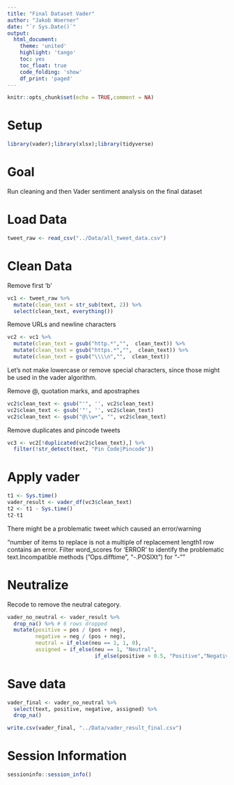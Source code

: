 ```yaml
---
title: "Final Dataset Vader"
author: "Jakob Woerner"
date: "`r Sys.Date()`"
output: 
  html_document:
    theme: 'united'
    highlight: 'tango'
    toc: yes
    toc_float: true
    code_folding: 'show'
    df_print: 'paged'
---
```


```r
knitr::opts_chunk$set(echo = TRUE,comment = NA)
```

# Setup
```r
library(vader);library(xlsx);library(tidyverse)
```

# Goal

Run cleaning and then Vader sentiment analysis on the final dataset


# Load Data

```r
tweet_raw <- read_csv("../Data/all_tweet_data.csv")
```

# Clean Data

Remove first 'b'

```r
vc1 <- tweet_raw %>% 
  mutate(clean_text = str_sub(text, 2)) %>% 
  select(clean_text, everything())
```

Remove URLs and newline characters

```r
vc2 <- vc1 %>% 
  mutate(clean_text = gsub("http.*","",  clean_text)) %>% 
  mutate(clean_text = gsub("https.*","",  clean_text)) %>% 
  mutate(clean_text = gsub("\\\\n","",  clean_text))
```

Let's not make lowercase or remove special characters, since those might be used in the vader algorithm.

Remove @, quotation marks, and apostraphes

```r
vc2$clean_text <- gsub("'", '', vc2$clean_text)
vc2$clean_text <- gsub('"', '', vc2$clean_text)
vc2$clean_text <- gsub("@\\w+", "", vc2$clean_text)
```

Remove duplicates and pincode tweets

```r
vc3 <- vc2[!duplicated(vc2$clean_text),] %>% 
  filter(!str_detect(text, "Pin Code|Pincode"))
```

# Apply vader    

```r
t1 <- Sys.time()
vader_result <- vader_df(vc3$clean_text) 
t2 <- t1 - Sys.time()
t2-t1
```

There might be a problematic tweet which caused an error/warning

"number of items to replace is not a multiple of replacement length1 row contains an error. Filter word_scores for 'ERROR' to identify the problematic text.Incompatible methods ("Ops.difftime", "-.POSIXt") for "-""

# Neutralize

Recode to remove the neutral category.

```r
vader_no_neutral <- vader_result %>% 
  drop_na() %>% # 6 rows dropped
  mutate(positive = pos / (pos + neg),
         negative = neg / (pos + neg),
         neutral = if_else(neu == 1, 1, 0),
         assigned = if_else(neu == 1, "Neutral",
                            if_else(positive > 0.5, "Positive","Negative")))
```

# Save data

```r
vader_final <- vader_no_neutral %>% 
  select(text, positive, negative, assigned) %>% 
  drop_na()

write.csv(vader_final, "../Data/vader_result_final.csv")
```


# Session Information
```r
sessioninfo::session_info()
```


